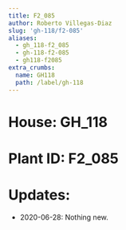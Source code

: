 ```yaml
---
title: F2_085
author: Roberto Villegas-Diaz
slug: 'gh-118/f2-085'
aliases:
  - gh_118-f2_085
  - gh-118-f2-085
  - gh118-f2085
extra_crumbs:
  name: GH118
  path: /label/gh-118
---
```


# **House**: GH_118
# **Plant ID**: F2_085
# **Updates**: 
 - 2020-06-28: Nothing new.
